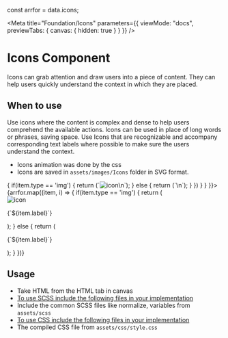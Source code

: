 const arrfor = data.icons;

<Meta
  title="Foundation/Icons"
  parameters={{
    viewMode: "docs",
    previewTabs: {
      canvas: { hidden: true }
    }
  }}
/>

<style>{`
  #story--foundation-icons--icons {
    display: flex;
    flex-wrap: wrap;    
    align-items: center;
  }
  #story--foundation-icons--icons > div {
    width: 25%;
    text-align: center;
    margin-bottom: 30px;
  }
  #story--foundation-icons--icons > div > div {
      margin: 0 auto;
  }
`}</style>

# Icons Component
Icons can grab attention and draw users into a piece of content. They can help users quickly understand the context in which they are placed.

## When to use
Use icons where the content is complex and dense to help users comprehend the available actions.
Icons can be used in place of long words or phrases, saving space.
Use Icons that are recognizable and accompany corresponding text labels where possible to make sure the users understand the context.

- Icons animation was done by the css
- Icons are saved in <code>assets/images/Icons</code> folder in SVG format.

<Canvas>
  <Story name="Icons" parameters={{ docs: { source: { code: 
    arrfor.map((item, i) => {
         if(item.type == 'img') {
           return (`<img src="static/media/${item.name}.svg" alt="icon"/>\n`);
          } else {
           return (`<span class="${item.name}"></span>\n`);
         }
      })
   } } }}>
    {arrfor.map((item, i) => {
      if(item.type == 'img') {
        return (<div><img src={`static/media/${item.name}.svg`} alt="icon"/>
        <p>{`${item.label}`}</p></div>);
      } else {
        return (<div><span class={`${item.name}`}></span><p>{`${item.label}`}</p></div>);
      }
    })}
  </Story>
</Canvas>

## Usage

- Take HTML from the HTML tab in canvas
- <u>To use SCSS include the following files in your implementation</u>
- Include the common SCSS files like normalize, variables from <code>assets/scss</code>
- <u>To use CSS include the following files in your implementation</u>
- The compiled CSS file from <code>assets/css/style.css</code>
